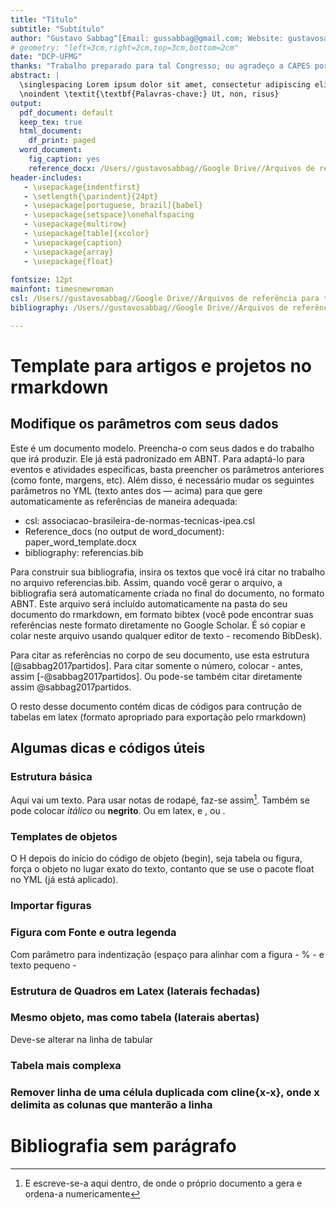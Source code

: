 ```yaml
---
title: "Título"
subtitle: "Subtítulo" 
author: "Gustavo Sabbag^[Email: gussabbag@gmail.com; Website: gustavosabbag.github.io.]"
# geometry: "left=3cm,right=2cm,top=3cm,bottom=2cm"
date: "DCP-UFMG"
thanks: "Trabalho preparado para tal Congresso; ou agradeço a CAPES por me bancar." 
abstract: |
  \singlespacing Lorem ipsum dolor sit amet, consectetur adipiscing elit. Pellentesque nec arcu sollicitudin, malesuada arcu sit amet, auctor urna. Ut quis massa vitae nisi iaculis commodo. Fusce consequat mauris eget tristique pellentesque. Aliquam ac nisl sit amet metus tempor pellentesque ut accumsan massa. Lorem ipsum dolor sit amet, consectetur adipiscing elit. Nunc lacinia vehicula varius. Praesent congue maximus nibh eget egestas. Suspendisse dapibus non neque sit amet vulputate. Nulla cursus sapien dui, quis blandit tellus auctor placerat. Sed malesuada faucibus nunc, id convallis erat scelerisque tempus. \par 
  \noindent \textit{\textbf{Palavras-chave:} Ut, non, risus}
output:
  pdf_document: default
  keep_tex: true
  html_document:
    df_print: paged
  word_document:
    fig_caption: yes
    reference_docx: /Users//gustavosabbag//Google Drive//Arquivos de referência para textos (bib, csl, templates)//paper_word_template.docx
header-includes:
   - \usepackage{indentfirst}
   - \setlength{\parindent}{24pt}
   - \usepackage[portuguese, brazil]{babel}
   - \usepackage{setspace}\onehalfspacing
   - \usepackage{multirow}
   - \usepackage[table]{xcolor}
   - \usepackage{caption}
   - \usepackage{array}
   - \usepackage{float}
   
fontsize: 12pt
mainfont: timesnewroman
csl: /Users//gustavosabbag//Google Drive//Arquivos de referência para textos (bib, csl, templates)//associacao-brasileira-de-normas-tecnicas-ipea.csl
bibliography: /Users//gustavosabbag//Google Drive//Arquivos de referência para textos (bib, csl, templates)//referencias.bib

---
```


# Template para artigos e projetos no rmarkdown

## Modifique os parâmetros com seus dados

Este é um documento modelo. Preencha-o com seus dados e do trabalho que irá produzir. Ele já está padronizado em ABNT. Para adaptá-lo para eventos e atividades específicas, basta preencher os parâmetros anteriores (como fonte, margens, etc). Além disso, é necessário mudar os seguintes parâmetros no YML (texto antes dos --- acima) para que gere automaticamente as referências de maneira adequada:

- csl: associacao-brasileira-de-normas-tecnicas-ipea.csl
- Reference_docs (no output de word_document): paper_word_template.docx
- bibliography: referencias.bib

Para construir sua bibliografia, insira os textos que você irá citar no trabalho no arquivo referencias.bib. Assim, quando você gerar o arquivo, a bibliografia será automaticamente criada no final do documento, no formato ABNT. Este arquivo será incluído automaticamente na pasta do seu documento do rmarkdown, em formato bibtex (você pode encontrar suas referências neste formato diretamente no Google Scholar. É só copiar e colar neste arquivo usando qualquer editor de texto - recomendo BibDesk). 

Para citar as referências no corpo de seu documento, use esta estrutura [@sabbag2017partidos]. Para citar somente o número, colocar - antes, assim [-@sabbag2017partidos]. Ou pode-se também citar diretamente assim @sabbag2017partidos.

O resto desse documento contém dicas de códigos para contrução de tabelas em latex (formato apropriado para exportação pelo rmarkdown)

## Algumas dicas e códigos  úteis

### Estrutura básica

Aqui vai um texto. Para usar notas de rodapé, faz-se assim^[E escreve-se-a aqui dentro, de onde o próprio documento a gera e ordena-a numericamente]. Também se pode colocar *itálico* ou **negrito**. Ou em latex, \textit{itálico} e \textbf{negrito}, ou \textit{\textbf{os dois}}. 

### Templates de objetos

O H depois do início do código de objeto (begin), seja tabela ou figura, força o objeto no lugar exato do texto, contanto que se use o pacote float no YML (já está aplicado).

### Importar figuras

\begin{figure}[H]
\begin{center}
\captionsetup{justification=centering}
  \caption{Incentivos de Estratégias de Mobilização Simbólica\newline e o Tipo de Vínculo Construído}
  \label{fig:1}
  \includegraphics[width=7cm]{/Users/gustavosabbag/Google Drive/Doutorados Sanduíche/Doutorado Capes:DAAD Alemanha/Documentos/II - Project/Fig1pt.png}
\end{center}
\centerline{\footnotesize Fonte: Elaboração própria.}
\end{figure}

### Figura com Fonte e outra legenda

Com parâmetro para indentização (espaço para alinhar com a figura - \hspace*{1cm}% - e texto pequeno - \tiny 

\begin{figure}[h]
\begin{center}
\captionsetup{justification=centering}
  \caption{Mapa Conceitual dos Tipos de Estratégia de Mobilização eleitoral}
  \label{fig:1}
  \includegraphics[width=15cm]{/Users/gustavosabbag/Google Drive/Doutorados Sanduíche/Doutorado Capes:DAAD Alemanha/Documentos/II - Project/Fig3pt.png}
\end{center}
\centerline{\footnotesize Fonte: Elaboração própria, baseado em Stokes(2009).}
\hspace*{1cm}%
   \tiny{*Em destaque, construído por mim.}\strut%
\end{figure}



### Estrutura de Quadros em Latex (laterais fechadas)


\setlength{\tabcolsep}{14pt}
\renewcommand{\arraystretch}{1.5}

\begin{table}[H]
\begin{center}
\caption{Incentivos de Estratégias Eleitorais Simbólicas e sua Operacionalização}
\label{table:1}
\begin{tabular}{ |l|l| } 
\hline
\rowcolor[HTML]{AAACED} \color{white} \textbf{Incentivos} & \color{white} \textbf{Operacionalização} \\
\hline \hline
\textbf{Identificação} & Apelos a características compartilhadas (como religião, região, etc) \\
\hline
\multirow{3}{4em}{\textbf{Personalismo}} & Controle centralizado do movimento \\ 
                                         & Relações imediadas e passionais \\
                                         & Representação delegativa e missionária \\
\hline
\multirow{2}{4em}{\textbf{Radicalismo}} & Crítica sistemática das elites e instituições estabelecidas \\ 
                                       & Proposição de uma nova ordem \\
\hline
\end{tabular}
\footnotesize Fonte: Elaboração própria.
\end{center}
\end{table}



### Mesmo objeto, mas como tabela (laterais abertas)

Deve-se alterar na linha de tabular

\setlength{\tabcolsep}{14pt}
\renewcommand{\arraystretch}{1.5}

\begin{table}[H]
\begin{center}
\caption{Incentivos de Estratégias Eleitorais Simbólicas e sua Operacionalização}
\label{table:1}
\begin{tabular}{ l|l } 
\hline
\rowcolor[HTML]{AAACED} \color{white} \textbf{Incentivos} & \color{white} \textbf{Operacionalização} \\
\hline \hline
\textbf{Identificação} & Apelos a características compartilhadas (como religião, região, etc) \\
\hline
\multirow{3}{4em}{\textbf{Personalismo}} & Controle centralizado do movimento \\ 
                                         & Relações imediadas e passionais \\
                                         & Representação delegativa e missionária \\
\hline
\multirow{2}{4em}{\textbf{Radicalismo}} & Crítica sistemática das elites e instituições estabelecidas \\ 
                                       & Proposição de uma nova ordem \\
\hline
\end{tabular}
\footnotesize Fonte: Elaboração própria.
\end{center}
\end{table}

### Tabela mais complexa

<!-- \setlength{\tabcolsep}{13pt}
\renewcommand{\arraystretch}{0.75} -->

\begin{table}[H]
\begin{center}
\caption{Sumário do Desenho de Pesquisa}
\label{table:2}
\begin{tabular}{ |m{6em}|m{6em}|m{6em}|m{6em}| } 
\hline
\rowcolor[HTML]{AAACED}\multirow{2}{5em}{} &  & \multicolumn{2}{c|}{\color{white} \textbf{Estágio 2}} \\
\rowcolor[HTML]{AAACED} & \color{white} \multirow{-2}{5em}{\textbf{Estágio 1}} & \multicolumn{1}{c}{\color{white} \textbf{Parte 1}} & \color{white} \textbf{Parte 2} \\
\hline \hline                                    
\cellcolor[HTML]{E0E0E0}\textbf{\textit{Escopo de Inferência}} & Validade Externa & Validade Interna & Validade Interna \\
\hline
\cellcolor[HTML]{E0E0E0}\textbf{\textit{Casos}} & Democracias liberais & 2º turno das eleições presidenciais brasileiras (2014-2018) & 2º turno das eleições presidenciais brasileiras (2014-2018) \\
\hline
\cellcolor[HTML]{E0E0E0}\textbf{\textit{Métodos}} & Painel & Painel; Classificação Manual & Process Tracing; Classificação Manual \\
\hline
\cellcolor[HTML]{E0E0E0}\textbf{\textit{Fonte de Dados}} & DALP; WVS & Pesquisas de Opinião e Twitter & Notícias, Entrevistas, Fontes Secundárias, Pesquisas de Opinião, HGPE \\
\hline
\end{tabular}
\end{center}
\centerline{\footnotesize Fonte: Elaboração própria.}
\end{table}

### Remover linha de uma célula duplicada com cline{x-x}, onde x delimita as colunas que manterão a linha

\begin{table}[H]

\begin{tabular}{ |m{10em}|c|c|c|c| } 
\hline 
& \multicolumn{3}{|c|}{\textbf{2021}} & \multicolumn{1}{c|}{\textbf{2022}} \\
\cline{2-5}
& \textit{Trimestre 1} & \textit{Trimestre 2} & \textit{Trimestre 3} & \textit{Trimestre 4}  \\
\hline
\end{tabular}
\end{table}

# Bibliografia sem parágrafo 

<!-- manter o código a seguir para remover o parágrafo na bibliografia -->

\setlength{\parindent}{0pt} 
